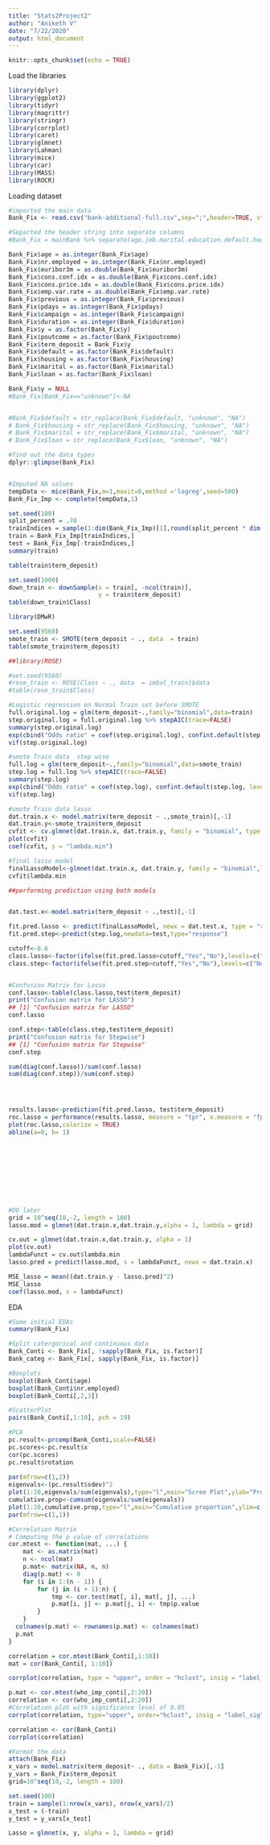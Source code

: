 ```yaml
---
title: "Stats2Project2"
author: "Aniketh V"
date: "7/22/2020"
output: html_document
---
```


```r
knitr::opts_chunk$set(echo = TRUE)
```

Load the libraries
```r
library(dplyr)
library(ggplot2)
library(tidyr)
library(magrittr)
library(stringr)
library(corrplot)
library(caret)
library(glmnet)
library(Lahman)
library(mice)
library(car)
library(MASS)
library(ROCR)
```

Loading dataset
```r
#imported the main data
Bank_Fix <- read.csv("bank-additional-full.csv",sep=";",header=TRUE, strip.white = TRUE, na.strings = c("unknown"))

#Separted the header string into separate columns
#Bank_Fix = mainBank %>% separate(age.job.marital.education.default.housing.loan.contact.month.day_of_week.duration.campaign.pdays.previous.poutcome.emp.var.rate.cons.price.idx.cons.conf.idx.euribor3m.nr.employed.y, c("age", "job", "marital", "education", "default", "housing", "loan", "contact", "month", "day_of_week", "duration", "campaign", "pdays", "previous", "poutcome", "emp.var.rate", "cons.price.idx", "cons.conf.idx", "euribor3m", "nr.employed", "y"), ";", extra = "merge")

Bank_Fix$age = as.integer(Bank_Fix$age)
Bank_Fix$nr.employed = as.integer(Bank_Fix$nr.employed)
Bank_Fix$euribor3m = as.double(Bank_Fix$euribor3m)
Bank_Fix$cons.conf.idx = as.double(Bank_Fix$cons.conf.idx)
Bank_Fix$cons.price.idx = as.double(Bank_Fix$cons.price.idx)
Bank_Fix$emp.var.rate = as.double(Bank_Fix$emp.var.rate)
Bank_Fix$previous = as.integer(Bank_Fix$previous)
Bank_Fix$pdays = as.integer(Bank_Fix$pdays)
Bank_Fix$campaign = as.integer(Bank_Fix$campaign)
Bank_Fix$duration = as.integer(Bank_Fix$duration)
Bank_Fix$y = as.factor(Bank_Fix$y)
Bank_Fix$poutcome = as.factor(Bank_Fix$poutcome)
Bank_Fix$term_deposit = Bank_Fix$y
Bank_Fix$default = as.factor(Bank_Fix$default)
Bank_Fix$housing = as.factor(Bank_Fix$housing)
Bank_Fix$marital = as.factor(Bank_Fix$marital)
Bank_Fix$loan = as.factor(Bank_Fix$loan)

Bank_Fix$y = NULL
#Bank_Fix[Bank_Fix=="unknown"]<-NA


#Bank_Fix$default = str_replace(Bank_Fix$default, "unknown", "NA")
# Bank_Fix$housing = str_replace(Bank_Fix$housing, "unknown", "NA")
# Bank_Fix$marital = str_replace(Bank_Fix$marital, "unknown", "NA")
# Bank_Fix$loan = str_replace(Bank_Fix$loan, "unknown", "NA")

#find out the data types
dplyr::glimpse(Bank_Fix)


#Imputed NA values
tempData <- mice(Bank_Fix,m=1,maxit=0,method ='logreg',seed=500)
Bank_Fix_Imp <- complete(tempData,1)

```

```r
set.seed(100)
split_percent = .70
trainIndices = sample(1:dim(Bank_Fix_Imp)[1],round(split_percent * dim(Bank_Fix_Imp)[1]))
train = Bank_Fix_Imp[trainIndices,]
test = Bank_Fix_Imp[-trainIndices,]
summary(train)

table(train$term_deposit)

set.seed(1000)
down_train <- downSample(x = train[, -ncol(train)],
                         y = train$term_deposit)
table(down_train$Class)

library(DMwR)

set.seed(9560)
smote_train <- SMOTE(term_deposit ~ ., data  = train)                         
table(smote_train$term_deposit)

##library(ROSE)

#set.seed(9560)
#rose_train <- ROSE(Class ~ ., data  = imbal_train)$data                         
#table(rose_train$Class)
```

```r
#Logistic regression on Normal Train set before SMOTE
full.original.log = glm(term_deposit~.,family="binomial",data=train)
step.original.log = full.original.log %>% stepAIC(trace=FALSE)
summary(step.original.log)
exp(cbind("Odds ratio" = coef(step.original.log), confint.default(step.original.log, level = 0.95)))
vif(step.original.log)

#smote Train data  step wise
full.log = glm(term_deposit~.,family="binomial",data=smote_train)
step.log = full.log %>% stepAIC(trace=FALSE)
summary(step.log)
exp(cbind("Odds ratio" = coef(step.log), confint.default(step.log, level = 0.95)))
vif(step.log)

#smote Train data lasso 
dat.train.x <- model.matrix(term_deposit ~ .,smote_train)[,-1]
dat.train.y<-smote_train$term_deposit
cvfit <- cv.glmnet(dat.train.x, dat.train.y, family = "binomial", type.measure = "class", nlambda = 1000)
plot(cvfit)
coef(cvfit, s = "lambda.min")

#final lasso model
finalLassoModel<-glmnet(dat.train.x, dat.train.y, family = "binomial",lambda=cvfit$lambda.min)
cvfit$lambda.min

##performing prediction using both models


dat.test.x<-model.matrix(term_deposit ~ .,test)[,-1]

fit.pred.lasso <- predict(finalLassoModel, newx = dat.test.x, type = "response")
fit.pred.step<-predict(step.log,newdata=test,type="response")

cutoff<-0.6
class.lasso<-factor(ifelse(fit.pred.lasso>cutoff,"Yes","No"),levels=c("No","Yes"))
class.step<-factor(ifelse(fit.pred.step>cutoff,"Yes","No"),levels=c("No","Yes"))


#Confusion Matrix for Lasso
conf.lasso<-table(class.lasso,test$term_deposit)
print("Confusion matrix for LASSO")
## [1] "Confusion matrix for LASSO"
conf.lasso

conf.step<-table(class.step,test$term_deposit)
print("Confusion matrix for Stepwise")
## [1] "Confusion matrix for Stepwise"
conf.step

sum(diag(conf.lasso))/sum(conf.lasso)
sum(diag(conf.step))/sum(conf.step)




results.lasso<-prediction(fit.pred.lasso, test$term_deposit)
roc.lasso = performance(results.lasso, measure = "tpr", x.measure = "fpr")
plot(roc.lasso,colorize = TRUE)
abline(a=0, b= 1)










#DO later
grid = 10^seq(10,-2, length = 100)
lasso.mod = glmnet(dat.train.x,dat.train.y,alpha = 1, lambda = grid)

cv.out = glmnet(dat.train.x,dat.train.y, alpha = 1)
plot(cv.out)
lambdaFunct = cv.out$lambda.min
lasso.pred = predict(lasso.mod, s = lambdaFunct, newx = dat.train.x)

MSE_lasso = mean((dat.train.y - lasso.pred)^2)
MSE_lasso
coef(lasso.mod, s = lambdaFunct)
```


EDA
```r
#Some initial EDAs
summary(Bank_Fix)

#Split catergorical and continuous data
Bank_Conti <- Bank_Fix[, !sapply(Bank_Fix, is.factor)]
Bank_categ <- Bank_Fix[, sapply(Bank_Fix, is.factor)]

#Boxplots
boxplot(Bank_Conti$age)
boxplot(Bank_Conti$nr.employed)
boxplot(Bank_Conti[,2,3])

#ScatterPlot
pairs(Bank_Conti[,1:10], pch = 19)

#PCA
pc.result<-prcomp(Bank_Conti,scale=FALSE)
pc.scores<-pc.result$x
cor(pc.scores)
pc.result$rotation
 
par(mfrow=c(1,2))
eigenvals<-(pc.result$sdev)^2
plot(1:10,eigenvals/sum(eigenvals),type="l",main="Scree Plot",ylab="Prop. Var. Explained")
cumulative.prop<-cumsum(eigenvals/sum(eigenvals))
plot(1:10,cumulative.prop,type="l",main="Cumulative proportion",ylim=c(0,1))
par(mfrow=c(1,1))

#Correlation Matrix
# Computing the p value of correlations
cor.mtest <- function(mat, ...) {
    mat <- as.matrix(mat)
    n <- ncol(mat)
    p.mat<- matrix(NA, n, n)
    diag(p.mat) <- 0
    for (i in 1:(n - 1)) {
        for (j in (i + 1):n) {
            tmp <- cor.test(mat[, i], mat[, j], ...)
            p.mat[i, j] <- p.mat[j, i] <- tmp$p.value
        }
    }
  colnames(p.mat) <- rownames(p.mat) <- colnames(mat)
  p.mat
}

correlation = cor.mtest(Bank_Conti[,1:10])
mat = cor(Bank_Conti[, 1:10])

corrplot(correlation, type = "upper", order = "hclust", insig = "label_sig", p.mat = mat, sig.level = 0.05)

p.mat <- cor.mtest(who_imp_conti[,2:20])
correlation <- cor(who_imp_conti[,2:20])
#Correlation plot with significance level of 0.05
corrplot(correlation, type="upper", order="hclust", insig = "label_sig", p.mat = p.mat, sig.level = 0.05)

correlation <- cor(Bank_Conti)
corrplot(correlation)

#Format the data
attach(Bank_Fix)
x_vars = model.matrix(term_deposit~ ., data = Bank_Fix)[,-1]
y_vars = Bank_Fix$term_deposit
grid=10^seq(10,-2, length = 100)

set.seed(100)
train = sample(1:nrow(x_vars), nrow(x_vars)/2)
x_test = (-train)
y_test = y_vars[x_test]

Lasso = glmnet(x, y, alpha = 1, lambda = grid)

```